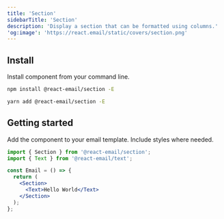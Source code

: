 ```yaml
---
title: 'Section'
sidebarTitle: 'Section'
description: 'Display a section that can be formatted using columns.'
'og:image': 'https://react.email/static/covers/section.png'
---
```


## Install

Install component from your command line.

<CodeGroup>

```sh npm
npm install @react-email/section -E
```

```sh yarn
yarn add @react-email/section -E
```

</CodeGroup>

## Getting started

Add the component to your email template. Include styles where needed.

```jsx
import { Section } from '@react-email/section';
import { Text } from '@react-email/text';

const Email = () => {
  return (
    <Section>
      <Text>Hello World</Text>
    </Section>
  );
};
```

<Snippet file="support.mdx" />
